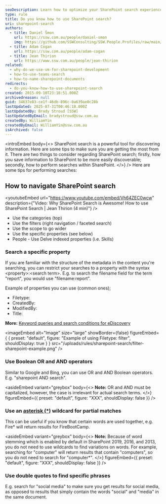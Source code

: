 ```yaml
---
seoDescription: Learn how to optimize your SharePoint search experience with expert tips on using categories, filters, and advanced operators for better results
type: rule
title: Do you know how to use SharePoint search?
uri: sharepoint-search
authors:
  - title: Daniel Šmon
    url: https://ssw.com.au/people/daniel-smon
    img: https://github.com/SSWConsulting/SSW.People.Profiles/raw/main/Daniel-Smon/Images/Daniel-Smon-Profile.jpg
  - title: Adam Cogan
    url: https://ssw.com.au/people/adam-cogan
  - title: Jean Thirion
    url: https://www.ssw.com.au/people/jean-thirion
related:
  - why-do-we-use-vm-for-sharepoint-development
  - how-to-use-teams-search
  - how-to-name-sharepoint-documents
redirects:
  - do-you-know-how-to-use-sharepoint-search
created: 2015-09-10T23:18:51.000Z
archivedreason: null
guid: 34637e83-ce1f-46db-896c-0a639ae0c28b
lastUpdated: 2025-07-31T00:46:18.000Z
lastUpdatedBy: Brady Stroud [SSW]
lastUpdatedByEmail: bradystroud@ssw.com.au
createdBy: WilliamYin
createdByEmail: WilliamYin@ssw.com.au
isArchived: false
---
```


<introEmbed
  body={<>
SharePoint search is a powerful tool for discovering information. Here are some tips to make sure you are getting the most from it. There are two things to consider regarding SharePoint search; firstly, how you save information to SharePoint to be more easily discoverable; secondly, how to perform searches within SharePoint.
  </>}
/>
Here are some tips for performing searches:

## How to navigate SharePoint search

<youtubeEmbed url="https://www.youtube.com/embed/Vh64ZEC0wcw" description={"Video: Why SharePoint Search is Awesome! How to use SharePoint Search | Jean Thirion (4 min)"} />

* Use the categories (top)
* Use the filters (right navigation / faceted search)
* Use the scope to go wider
* Use the specific properties (see below)
* People - Use Delve indexed properties (i.e. Skills)

### Search a specific property

If you are familiar with the structure of the metadata in the content you're searching, you can restrict your searches to a property with the syntax &lt;property&gt;:&lt;search term&gt;. E.g. to search the filename field for the term "report", you would use "filename:report".

Example of properties you can use (common ones);

* Filetype:
* CreatedBy:
* ModifiedBy:
* Title:

**More:** [Keyword queries and search conditions for eDiscovery](https://learn.microsoft.com/en-us/purview/ediscovery-keyword-queries-and-search-conditions?WT.mc_id=M365-MVP-33518)


<imageEmbed
  alt="Image"
  size="large"
  showBorder={false}
  figureEmbed={ {
    preset: "default",
    figure: "Example of using Filetype: filter",
    shouldDisplay: true
  } }
  src="/uploads/rules/sharepoint-search/filter-sharepoint-example.png"
/>

### Use Boolean OR and AND operators

Similar to Google and Bing, you can use OR and AND Boolean operators. E.g. "sharepoint AND search".

<asideEmbed
  variant="greybox"
  body={<>
    **Note:** OR and AND must be capitalized, however, the case is irrelevant for actual search terms.
  </>}
  figureEmbed={{
    preset: "default",
    figure: "XXX",
    shouldDisplay: false
  }}
/>

### Use an [asterisk (\*)](http://en.wikipedia.org/wiki/Asterisk) wildcard for partial matches

This can be useful if you know that certain words are used together, e.g. Fire\* will return results for FireBootCamp.

<asideEmbed
  variant="greybox"
  body={<>
    **Note:** Because of word stemming which is enabled by default in SharePoint 2019, 2016, and 2013, you do not need to use wildcards to find variations on words. For example, searching for "computer" will return results that contain "computers", so you do not need to search for "computer\*".
  </>}
  figureEmbed={{
    preset: "default",
    figure: "XXX",
    shouldDisplay: false
  }}
/>

### Use double quotes to find specific phrases

E.g. search for "social media" to make sure you get results for social media, as opposed to results that simply contain the words "social" and "media" in the same document.
